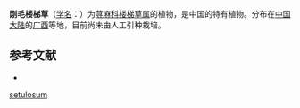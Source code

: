 {{Speciesbox
| name = 刚毛楼梯草
| status = 
| status_system = 
| image =
| genus = Elatostema
| species = setulosum
| authority = W. T. Wang
}}

'''刚毛楼梯草'''（[[学名|学名]]：{{lang|la|''Elatostema setulosum''}}）为[[荨麻科|荨麻科]][[楼梯草属|楼梯草属]]的植物，是中国的特有植物。分布在[[中国大陆|中国大陆]]的[[广西|广西]]等地，目前尚未由人工引种栽培。

== 参考文献 ==
<div class="references-small">
* {{cite web| url =http://www.bioinfo.cn/db05/KmzwSpecies.php?action=view&id=23284| title =刚毛楼梯草| work =《中国高等植物数据库全库》| publisher =中国科学院微生物研究所| author =昆明植物研究所| accessdate =2009-02-25| deadurl =yes| archiveurl =https://web.archive.org/web/20160305050341/http://www.bioinfo.cn/db05/KmzwSpecies.php?action=view&id=23284| archivedate =2016-03-05}}
</div>
{{Taxonbar|from=Q10898152}}

{{DEFAULTSORT:Elatostema setulosum}}
[[Category:楼梯草属|setulosum]]


{{Urticaceae-stub}}